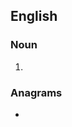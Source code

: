 ==English==

===Noun===
{{head|en|noun form}}

# {{plural of|en|daring}}

===Anagrams===
* {{anagrams|en|a=adginrs|Dargins|Gardins|gradins}}